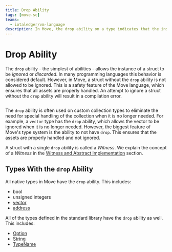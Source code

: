 ```yaml
---
title: Drop Ability
tags: [move-sc]
teams:
  - iotaledger/vm-language
description: In Move, the drop ability on a type indicates that the instance of the type can be ignored or discarded. This section covers the drop ability, how it works, and how to use it in Move.
---
```



# Drop Ability

The `drop` ability - the simplest of abilities - allows the instance of a struct to be _ignored_ or
_discarded_. In many programming languages this behavior is considered default. However, in Move, a
struct without the `drop` ability is not allowed to be ignored. This is a safety feature of the Move
language, which ensures that all assets are properly handled. An attempt to ignore a struct without
the `drop` ability will result in a compilation error.

```move file=<rootDir>/docs/examples/move/move-overview/drop-ability.move#L5-L25
```


The `drop` ability is often used on custom collection types to eliminate the need for special
handling of the collection when it is no longer needed. For example, a `vector` type has the `drop`
ability, which allows the vector to be ignored when it is no longer needed. However, the biggest
feature of Move's type system is the ability to not have `drop`. This ensures that the assets are
properly handled and not ignored.

A struct with a single `drop` ability is called a _Witness_. We explain the concept of a _Witness_
in the [Witness and Abstract Implementation](../patterns/witness.mdx)
section.

## Types With the `drop` Ability

All native types in Move have the `drop` ability. This includes:

- bool
- unsigned integers
- [vector](../../../../references/framework/move-stdlib/vector.mdx)
- [address](../../../../references/framework/move-stdlib/address.mdx)

All of the types defined in the standard library have the `drop` ability as well. This includes:

- [Option](../../../../references/framework/move-stdlib/option.mdx)
- [String](../../../../references/framework/move-stdlib/string.mdx)
- [TypeName](../../../../references/framework/move-stdlib/type_name.mdx)